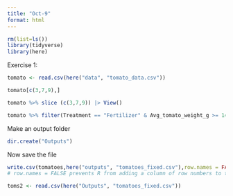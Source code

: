 ```yaml
---
title: "Oct-9"
format: html
---
```


```r
rm(list=ls())
library(tidyverse)
library(here)
```

Exercise 1:
```r
tomato <- read.csv(here("data", "tomato_data.csv"))
```

```r
tomato[c(3,7,9),]

tomato %>% slice (c(3,7,9)) |> View()
```

```r
tomato %>% filter(Treatment == "Fertilizer" & Avg_tomato_weight_g >= 145)
```

Make an output folder
```r
dir.create("Outputs")
```

Now save the file
```r
write.csv(tomatoes,here("outputs", "tomatoes_fixed.csv"),row.names = FALSE)
# row.names = FALSE prevents R from adding a column of row numbers to the output file
```

```r
toms2 <- read.csv(here("Outputs", "tomatoes_fixed.csv"))
```

